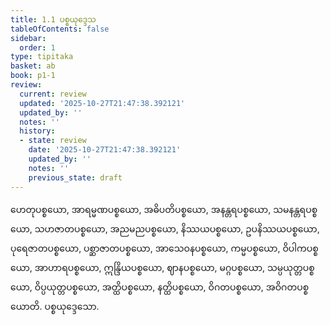 ```yaml
---
title: 1.1 ပစ္စယုဒ္ဒေသ
tableOfContents: false
sidebar:
  order: 1
type: tipitaka
basket: ab
book: p1-1
review:
  current: review
  updated: '2025-10-27T21:47:38.392121'
  updated_by: ''
  notes: ''
  history:
  - state: review
    date: '2025-10-27T21:47:38.392121'
    updated_by: ''
    notes: ''
    previous_state: draft
---
```



<ReviewStatus review={frontmatter.review} showDetails={true} />

<HypothesisAnnotation frontmatter={frontmatter} />

<DynamicBreadcrumb />

<Division number="1" book="p1-1" e="ch" v="36" p="1">

<Paragraph number="2" book="p1-1">
ဟေတုပစ္စယော, အာရမ္မဏပစ္စယော, အဓိပတိပစ္စယော, အနန္တရပစ္စယော, သမနန္တရပစ္စယော, သဟဇာတပစ္စယော, အညမညပစ္စယော, နိဿယပစ္စယော, ဥပနိဿယပစ္စယော, ပုရေဇာတပစ္စယော, ပစ္ဆာဇာတပစ္စယော, အာသေဝနပစ္စယော, ကမ္မပစ္စယော, ဝိပါကပစ္စယော, အာဟာရပစ္စယော, ဣန္ဒြိယပစ္စယော, ဈာနပစ္စယော, မဂ္ဂပစ္စယော, သမ္ပယုတ္တပစ္စယော, ဝိပ္ပယုတ္တပစ္စယော, အတ္ထိပစ္စယော, နတ္ထိပစ္စယော, ဝိဂတပစ္စယော, အဝိဂတပစ္စယောတိ.

</Paragraph>
</Division>

<Paragraph number="3" type="center" book="p1-1">
ပစ္စယုဒ္ဒေသော.
</Paragraph>